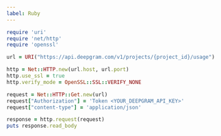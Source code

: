 ---
label: Ruby
---

```ruby
require 'uri'
require 'net/http'
require 'openssl'

url = URI("https://api.deepgram.com/v1/projects/{project_id}/usage")

http = Net::HTTP.new(url.host, url.port)
http.use_ssl = true
http.verify_mode = OpenSSL::SSL::VERIFY_NONE

request = Net::HTTP::Get.new(url)
request["Authorization"] = 'Token <YOUR_DEEPGRAM_API_KEY>'
request["content-type"] = 'application/json'

response = http.request(request)
puts response.read_body
```
